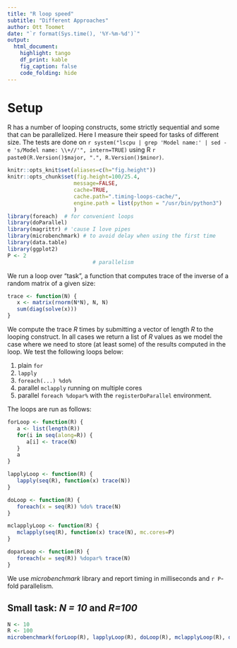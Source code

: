 ```yaml
---
title: "R loop speed"
subtitle: "Different Approaches"
author: Ott Toomet
date: "`r format(Sys.time(), '%Y-%m-%d')`"
output: 
  html_document:
    highlight: tango
    df_print: kable
    fig_caption: false
    code_folding: hide
---
```


# Setup

R has a number of looping constructs, some strictly sequential and
some that can be parallelized.  Here I measure their speed for
tasks of different size.
The tests are done on
`r system("lscpu | grep 'Model name:' | sed -e 's/Model name: \\+//'",
intern=TRUE)` using R `r paste0(R.Version()$major, ".",
R.Version()$minor)`. 

```r
knitr::opts_knit$set(aliases=c(h="fig.height"))
knitr::opts_chunk$set(fig.height=100/25.4, 
                     message=FALSE,
                     cache=TRUE,
                     cache.path=".timing-loops-cache/",
                     engine.path = list(python = "/usr/bin/python3")
                     )
library(foreach)  # for convenient loops
library(doParallel)
library(magrittr) # 'cause I love pipes
library(microbenchmark) # to avoid delay when using the first time
library(data.table)
library(ggplot2)
P <- 2
                           # parallelism
```

We run a loop over "task", a function that computes trace of the
inverse of a random matrix of a given size:
```r
trace <- function(N) {
   x <- matrix(rnorm(N*N), N, N)
   sum(diag(solve(x)))
}
```

We compute the trace _R_ times by submitting a vector of length _R_ to
the looping construct.  In all cases we return a list of _R_ values as
we model the case where we need to store (at least some) of the
results computed in the loop.  We test the following loops below:

1. plain `for`
2. `lapply`
3. `foreach(...) %do%`
4. parallel `mclapply` running on multiple cores
4. parallel `foreach %dopar%` with the `registerDoParallel`
environment. 

The loops are run as follows:

```r
forLoop <- function(R) {
   a <- list(length(R))
   for(i in seq(along=R)) {
      a[i] <- trace(N)
   }
   a
}

lapplyLoop <- function(R) {
   lapply(seq(R), function(x) trace(N))
}

doLoop <- function(R) {
   foreach(x = seq(R)) %do% trace(N)
}

mclapplyLoop <- function(R) {
   mclapply(seq(R), function(x) trace(N), mc.cores=P)
}

doparLoop <- function(R) {
   foreach(w = seq(R)) %dopar% trace(N)
}
```

We use _microbenchmark_ library and report timing in milliseconds and
`r P`-fold parallelism.


## Small task: _N = 10_ and _R=100_

```r
N <- 10
R <- 100
microbenchmark(forLoop(R), lapplyLoop(R), doLoop(R), mclapplyLoop(R), doparLoop(R))
```
